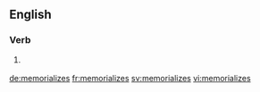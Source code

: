 ==English==

===Verb===
{{head|en}}

# {{context|US|lang=en}} {{en-third-person singular of|memorialize}}

[[de:memorializes]]
[[fr:memorializes]]
[[sv:memorializes]]
[[vi:memorializes]]